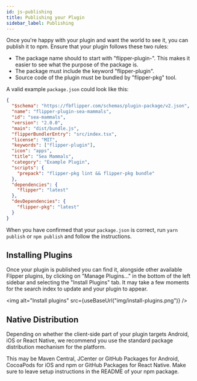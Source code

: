 ```yaml
---
id: js-publishing
title: Publishing your Plugin
sidebar_label: Publishing
---
```


Once you're happy with your plugin and want the world to see it,
you can publish it to npm. Ensure that your plugin follows these
two rules:

- The package name should to start with "flipper-plugin-". This makes
  it easier to see what the purpose of the package is.
- The package must include the keyword "flipper-plugin".
- Source code of the plugin must be bundled by "flipper-pkg" tool.

A valid example `package.json` could look like this:

```json
{
  "$schema": "https://fbflipper.com/schemas/plugin-package/v2.json",
  "name": "flipper-plugin-sea-mammals",
  "id": "sea-mammals",
  "version": "2.0.0",
  "main": "dist/bundle.js",
  "flipperBundlerEntry": "src/index.tsx",
  "license": "MIT",
  "keywords": ["flipper-plugin"],
  "icon": "apps",
  "title": "Sea Mammals",
  "category": "Example Plugin",
  "scripts": {
    "prepack": "flipper-pkg lint && flipper-pkg bundle"
  },
  "dependencies": {
    "flipper": "latest"
  },
  "devDependencies": {
    "flipper-pkg": "latest"
  }
}
```

When you have confirmed that your `package.json` is correct,
run `yarn publish` or `npm publish` and follow the instructions.

## Installing Plugins

Once your plugin is published you can find it, alongside other
available Flipper plugins, by clicking on "Manage Plugins..."
in the bottom of the left sidebar and selecting the
"Install Plugins" tab. It may take a few moments for the
search index to update and your plugin to appear.

<img alt="Install plugins" src={useBaseUrl("img/install-plugins.png")} />

## Native Distribution

Depending on whether the client-side part of your plugin targets
Android, iOS or React Native, we recommend you use the standard
package distribution mechanism for the platform.

This may be Maven Central, JCenter or GitHub Packages for Android,
CocoaPods for iOS and npm or GitHub Packages for React Native.
Make sure to leave setup instructions in the README of your
npm package.

